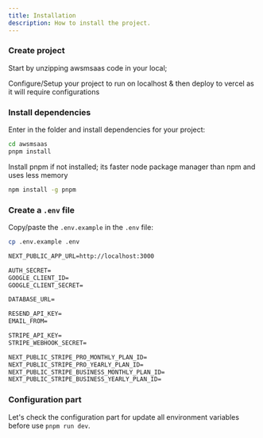 ```yaml
---
title: Installation
description: How to install the project.
---
```


<Steps>

### Create project

Start by unzipping awsmsaas code in your local;

Configure/Setup your project to run on localhost & then deploy to vercel as it will require configurations 

### Install dependencies

Enter in the folder and install dependencies for your project:

```bash
cd awsmsaas
pnpm install
```

Install pnpm if not installed; its faster node package manager than npm and uses less memory
```bash
npm install -g pnpm
```

### Create a `.env` file

Copy/paste the `.env.example` in the `.env` file:

```bash
cp .env.example .env
```


```md title=".env"
NEXT_PUBLIC_APP_URL=http://localhost:3000

AUTH_SECRET=
GOOGLE_CLIENT_ID=
GOOGLE_CLIENT_SECRET=

DATABASE_URL=

RESEND_API_KEY=
EMAIL_FROM=

STRIPE_API_KEY=
STRIPE_WEBHOOK_SECRET=

NEXT_PUBLIC_STRIPE_PRO_MONTHLY_PLAN_ID=
NEXT_PUBLIC_STRIPE_PRO_YEARLY_PLAN_ID=
NEXT_PUBLIC_STRIPE_BUSINESS_MONTHLY_PLAN_ID=
NEXT_PUBLIC_STRIPE_BUSINESS_YEARLY_PLAN_ID=
```

### Configuration part

Let's check the configuration part for update all environment variables before use `pnpm run dev`.

</Steps>
